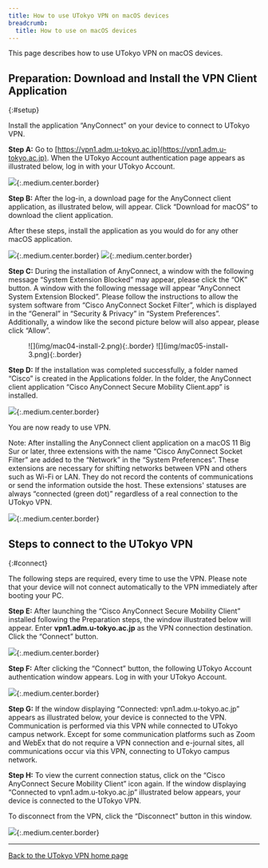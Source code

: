 ```yaml
---
title: How to use UTokyo VPN on macOS devices
breadcrumb:
  title: How to use on macOS devices
---
```


This page describes how to use UTokyo VPN on macOS devices.

<SubpageBeginning />

## Preparation: Download and Install the VPN Client Application
{:#setup}

Install the application “AnyConnect” on your device to connect to UTokyo VPN.

**Step A:** Go to [https://vpn1.adm.u-tokyo.ac.jp](https://vpn1.adm.u-tokyo.ac.jp). When the UTokyo Account authentication page appears as illustrated below, log in with your UTokyo Account.

![](img/mac01-vpn1-login.png){:.medium.center.border}

<HelpMfa />
<HelpSecurityEducation />


**Step B:** After the log-in, a download page for the AnyConnect client application, as illustrated below, will appear. Click “Download for macOS” to download the client application.

After these steps, install the application as you would do for any other macOS application.

![](img/mac02-download-page.png){:.medium.center.border}
![](img/mac03-install-1.png){:.medium.center.border}

<HelpWhite />

**Step C:** During the installation of AnyConnect, a window with the following message “System Extension Blocked” may appear, please click the “OK” button. A window with the following message will appear “AnyConnect System Extension Blocked”. Please follow the instructions to allow the system software from “Cisco AnyConnect Socket Filter”, which is displayed in the “General” in “Security & Privacy” in “System Preferences”. Additionally, a window like the second picture below will also appear, please click “Allow”. 

<figure class="gallery">
  ![](img/mac04-install-2.png){:.border}
  ![](img/mac05-install-3.png){:.border}
</figure>

**Step D:** If the installation was completed successfully, a folder named “Cisco” is created in the Applications folder. In the folder, the AnyConnect client application “Cisco AnyConnect Secure Mobility Client.app” is installed. 

![](img/mac06-cisco-on-app.png){:.medium.center.border}

You are now ready to use VPN.

Note: After installing the AnyConnect client application on a macOS 11 Big Sur or later, three extensions with the name “Cisco AnyConnect Socket Filter” are added to the “Network” in the “System Preferences”. These extensions are necessary for shifting networks between VPN and others such as Wi-Fi or LAN. They do not record the contents of communications or send the information outside the host. These extensions' statuses are always “connected (green dot)” regardless of a real connection to the UTokyo VPN. 

![](img/mac07-macos-pref.png){:.medium.center.border}

## Steps to connect to the UTokyo VPN
{:#connect}

The following steps are required, every time to use the VPN. Please note that your device will not connect automatically to the VPN immediately after booting your PC.

**Step E:** After launching the “Cisco AnyConnect Secure Mobility Client” installed following the Preparation steps, the window illustrated below will appear. Enter **vpn1.adm.u-tokyo.ac.jp** as the VPN connection destination. Click the “Connect” button. 

![](img/mac08-app-window-connect.png){:.medium.center.border}

**Step F:** After clicking the “Connect” button, the following UTokyo Account authentication window appears. Log in with your UTokyo Account.

![](img/mac10-anyconnect-login.png){:.medium.center.border}

<HelpMultipleUsers />
<HelpMfa />
<HelpSecurityEducation />


**Step G:** If the window displaying “Connected: vpn1.adm.u-tokyo.ac.jp” appears as illustrated below, your device is connected to the VPN. Communication is performed via this VPN while connected to UTokyo campus network. Except for some communication platforms such as Zoom and WebEx that do not require a VPN connection and e-journal sites, all communications occur via this VPN, connecting to UTokyo campus network.

**Step H:** To view the current connection status, click on the “Cisco AnyConnect Secure Mobility Client” icon again. If the window displaying “Connected to vpn1.adm.u-tokyo.ac.jp” illustrated below appears, your device is connected to the UTokyo VPN.

To disconnect from the VPN, click the “Disconnect” button in this window.

![](img/mac11-vpn-connected-window.png){:.medium.center.border}

---

[Back to the UTokyo VPN home page](.)
